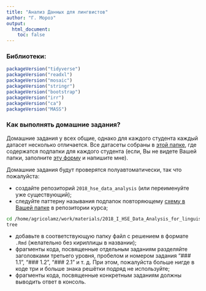 ```yaml
---
title: "Анализ Данных для лингвистов"
author: "Г. Мороз"
output:
  html_document:
    toc: false
---
```


### Библиотеки:
```r
packageVersion("tidyverse")
packageVersion("readxl")
packageVersion("mosaic")
packageVersion("stringr")
packageVersion("bootstrap")
packageVersion("irr")
packageVersion("ca")
packageVersion("MASS")
```

### Как выполнять домашние задания?
Домашние задания у всех общие, однако для каждого студента каждый датасет несколько отличается. Все датасеты собраны в [этой папке](https://goo.gl/TJ3t8j), где содержатся подпапки для каждого студента (если, Вы не видете Вашей папки, заполните [эту форму](https://goo.gl/forms/IYnkfSPauEJPf9SG3) и напишите мне).

Домашние задания будут проверятся полуавтоматически, так что пожалуйста:

* создайте репозиторий `2018_hse_data_analysis` (или переименуйте уже существующий);
* следуйте паттерну называния подпапок повторяющему [схему в Вашей папке](https://github.com/agricolamz/2018_data_analysis_for_linguists/tree/master/data/students) в репозитории курса;
```bash
cd /home/agricolamz/work/materials/2018_I_HSE_Data_Analysis_for_linguists/data/students/sandrasimdi
tree
```

* добавьте в соответствующую папку файл с решением в формате `.Rmd` (желательно без кириллицы в названии);
* фрагменты кода, посвященные отдельным заданиям разделяйте заголовками третьего уровня, пробелом и номером задания "### 1.1", "### 1.2", "### 2.1" и т. д. При этом, пожалуйста больше нигде в коде три и больше знака решётки подряд не используйте;
* фрагменты кода, посвященные конкретным заданиям должны выводить ответ в консоль.
